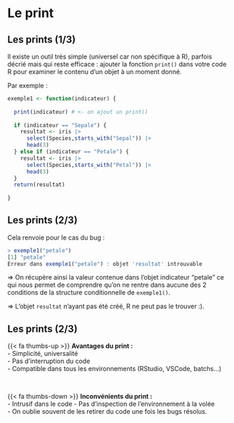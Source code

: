 # Le print {.backgroundTitre}

## Les prints (1/3)

Il existe un outil très simple (universel car non spécifique à R), parfois décrié mais qui reste efficace : ajouter la fonction `print()` dans votre code R pour examiner le contenu d'un objet à un moment donné.  

Par exemple :  

```.r
exemple1 <- function(indicateur) {
  
  print(indicateur) # <- on ajout un print()
  
  if (indicateur == "Sepale") {
    resultat <- iris |> 
      select(Species,starts_with("Sepal")) |> 
      head(3)
  } else if (indicateur == "Petale") {
    resultat <- iris |> 
      select(Species,starts_with("Petal")) |> 
      head(3)
  }
  return(resultat)
  
}
```

## Les prints (2/3)

Cela renvoie pour le cas du bug :  

```.r
> exemple1("petale")
[1] "petale"
Erreur dans exemple1("petale") : objet 'resultat' introuvable
```

=> On récupère ainsi la valeur contenue dans l'objet indicateur "petale" ce qui nous permet de comprendre qu'on ne rentre dans aucune des 2 conditions de la structure conditionnelle de `exemple1()`.  

=> L'objet `resultat` n'ayant pas été créé, R ne peut pas le trouver :).


## Les prints (2/3)

{{< fa thumbs-up >}} **Avantages du print :**  
- Simplicité, universalité    
- Pas d'interruption du code  
- Compatible dans tous les environnements (RStudio, VSCode, batchs...)  

<br> 

{{< fa thumbs-down >}} **Inconvénients du print :**  
- Intrusif dans le code
- Pas d'inspection de l'environnement à la volée  
- On oublie souvent de les retirer du code une fois les bugs résolus.